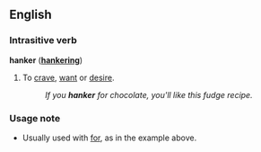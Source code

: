 ==English==

===Intrasitive verb===
'''hanker'''  ('''[[hankering]]''')
# To [[crave]], [[want]] or [[desire]].
#:''If you '''hanker''' for chocolate, you'll like this fudge recipe.''

===Usage note===
*Usually used with [[for]], as in the example above.